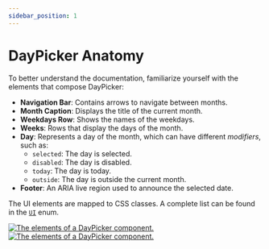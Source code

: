```yaml
---
sidebar_position: 1
---
```


# DayPicker Anatomy

To better understand the documentation, familiarize yourself with the elements that compose DayPicker:

- **Navigation Bar**: Contains arrows to navigate between months.
- **Month Caption**: Displays the title of the current month.
- **Weekdays Row**: Shows the names of the weekdays.
- **Weeks**: Rows that display the days of the month.
- **Day**: Represents a day of the month, which can have different _modifiers_, such as:
  - `selected`: The day is selected.
  - `disabled`: The day is disabled.
  - `today`: The day is today.
  - `outside`: The day is outside the current month.
- **Footer**: An ARIA live region used to announce the selected date.

The UI elements are mapped to CSS classes. A complete list can be found in the [`UI`](../api/enumerations/UI.md) enum.

<BrowserWindow>
  <div style={{ overflow: "auto" }}>
    <a href="/img/anatomy-light.png">
      <img
        style={{
          maxWidth: 600,
          width: "100%",
          margin: "2em auto",
          display: "block"
        }}
        alt="The elements of a DayPicker component."
        src="/img/anatomy-light.png#gh-light-mode-only"
      />
    </a>
    <a href="/img/anatomy-dark.png">
      <img
        style={{
          maxWidth: 600,
          width: "100%",
          margin: "2em auto",
          display: "block"
        }}
        alt="The elements of a DayPicker component."
        src="/img/anatomy-dark.png#gh-dark-mode-only"
      />
    </a>
  </div>
</BrowserWindow>
